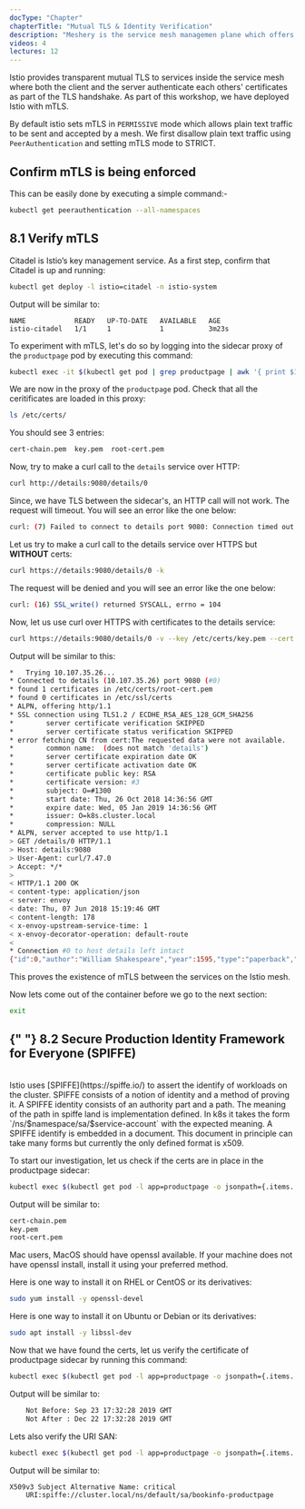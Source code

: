 ```yaml
---
docType: "Chapter"
chapterTitle: "Mutual TLS & Identity Verification"
description: "Meshery is the service mesh managemen plane which offers lifecycle, configuration, and performance management of service meshes and their workloads."
videos: 4
lectures: 12
---
```



<ChapterStyle>

Istio provides transparent mutual TLS to services inside the service mesh where both the client and the server authenticate each others' certificates as part of the TLS handshake. As part of this workshop, we have deployed Istio with mTLS.

By default istio sets mTLS in `PERMISSIVE` mode which allows plain text traffic to be sent and accepted by a mesh. We first disallow plain text traffic using `PeerAuthentication` and setting mTLS mode to STRICT.

<h2 class="chapter-sub-heading"> Confirm mTLS is being enforced</h2>

This can be easily done by executing a simple command:-

```sh
kubectl get peerauthentication --all-namespaces
```

<h2 class="chapter-sub-heading"> 8.1 Verify mTLS</h2>

Citadel is Istio’s key management service. As a first step, confirm that Citadel is up and running:

```sh
kubectl get deploy -l istio=citadel -n istio-system
```

Output will be similar to:

```
NAME            READY   UP-TO-DATE   AVAILABLE   AGE
istio-citadel   1/1     1            1           3m23s
```

To experiment with mTLS, let's do so by logging into the sidecar proxy of the `productpage` pod by executing this command:

```sh
kubectl exec -it $(kubectl get pod | grep productpage | awk '{ print $1 }') -c istio-proxy -- /bin/bash
```

We are now in the proxy of the `productpage` pod. Check that all the ceritificates are loaded in this proxy:

```sh
ls /etc/certs/
```

You should see 3 entries:

```sh
cert-chain.pem  key.pem  root-cert.pem
```

Now, try to make a curl call to the `details` service over HTTP:

```sh
curl http://details:9080/details/0
```

Since, we have TLS between the sidecar's, an HTTP call will not work. The request will timeout. You will see an error like the one below:

```sh
curl: (7) Failed to connect to details port 9080: Connection timed out
```

Let us try to make a curl call to the details service over HTTPS but **WITHOUT** certs:

```sh
curl https://details:9080/details/0 -k
```

The request will be denied and you will see an error like the one below:

```sh
curl: (16) SSL_write() returned SYSCALL, errno = 104
```

Now, let us use curl over HTTPS with certificates to the details service:

```sh
curl https://details:9080/details/0 -v --key /etc/certs/key.pem --cert /etc/certs/cert-chain.pem --cacert /etc/certs/root-cert.pem -k
```

Output will be similar to this:

```sh
*   Trying 10.107.35.26...
* Connected to details (10.107.35.26) port 9080 (#0)
* found 1 certificates in /etc/certs/root-cert.pem
* found 0 certificates in /etc/ssl/certs
* ALPN, offering http/1.1
* SSL connection using TLS1.2 / ECDHE_RSA_AES_128_GCM_SHA256
*        server certificate verification SKIPPED
*        server certificate status verification SKIPPED
* error fetching CN from cert:The requested data were not available.
*        common name:  (does not match 'details')
*        server certificate expiration date OK
*        server certificate activation date OK
*        certificate public key: RSA
*        certificate version: #3
*        subject: O=#1300
*        start date: Thu, 26 Oct 2018 14:36:56 GMT
*        expire date: Wed, 05 Jan 2019 14:36:56 GMT
*        issuer: O=k8s.cluster.local
*        compression: NULL
* ALPN, server accepted to use http/1.1
> GET /details/0 HTTP/1.1
> Host: details:9080
> User-Agent: curl/7.47.0
> Accept: */*
>
< HTTP/1.1 200 OK
< content-type: application/json
< server: envoy
< date: Thu, 07 Jun 2018 15:19:46 GMT
< content-length: 178
< x-envoy-upstream-service-time: 1
< x-envoy-decorator-operation: default-route
<
* Connection #0 to host details left intact
{"id":0,"author":"William Shakespeare","year":1595,"type":"paperback","pages":200,"publisher":"PublisherA","language":"English","ISBN-10":"1234567890","ISBN-13":"123-1234567890"}
```

This proves the existence of mTLS between the services on the Istio mesh.

Now lets come out of the container before we go to the next section:

```sh
exit
```

<h2 class="chapter-sub-heading">
  {" "}
  8.2 Secure Production Identity Framework for Everyone (SPIFFE)
</h2>
<br />
Istio uses [SPIFFE](https://spiffe.io/) to assert the identify of workloads on
the cluster. SPIFFE consists of a notion of identity and a method of proving it.
A SPIFFE identity consists of an authority part and a path. The meaning of the
path in spiffe land is implementation defined. In k8s it takes the form
`/ns/$namespace/sa/$service-account` with the expected meaning. A SPIFFE
identify is embedded in a document. This document in principle can take many
forms but currently the only defined format is x509.

To start our investigation, let us check if the certs are in place in the productpage sidecar:

```sh
kubectl exec $(kubectl get pod -l app=productpage -o jsonpath={.items..metadata.name}) -c istio-proxy -- ls /etc/certs
```

Output will be similar to:

```sh
cert-chain.pem
key.pem
root-cert.pem
```

Mac users, MacOS should have openssl available. If your machine does not have openssl install, install it using your preferred method.

Here is one way to install it on RHEL or CentOS or its derivatives:

```sh
sudo yum install -y openssl-devel
```

Here is one way to install it on Ubuntu or Debian or its derivatives:

```sh
sudo apt install -y libssl-dev
```

Now that we have found the certs, let us verify the certificate of productpage sidecar by running this command:

```sh
kubectl exec $(kubectl get pod -l app=productpage -o jsonpath={.items..metadata.name}) -c istio-proxy -- cat /etc/certs/cert-chain.pem | openssl x509 -text -noout  | grep Validity -A 2
```

Output will be similar to:

```sh
    Not Before: Sep 23 17:32:28 2019 GMT
    Not After : Dec 22 17:32:28 2019 GMT
```

Lets also verify the URI SAN:

```sh
kubectl exec $(kubectl get pod -l app=productpage -o jsonpath={.items..metadata.name}) -c istio-proxy -- cat /etc/certs/cert-chain.pem | openssl x509 -text -noout  | grep 'Subject Alternative Name' -A 1
```

Output will be similar to:

```sh
X509v3 Subject Alternative Name: critical
    URI:spiffe://cluster.local/ns/default/sa/bookinfo-productpage
```

</ChapterStyle>
